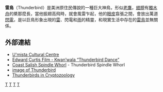 {{Other uses|雷鳥}}
{{Infobox mythical creature
|name = 雷鳥
|AKA           = 
|image         = Thunderbird on Totem Pole.jpg
|image_size    = 
|caption       = {{tsl|en|Northwest Coast art|美國西北岸}}風格的[[夸夸嘉夸族|夸夸嘉夸族]]{{tsl|en|totem pole|圖騰柱}}，當中就有雕繪雷鳥圖騰。
|Mythology    = [[美洲原住民神話|美洲原住民]]
|Grouping      = {{tsl|en|Legendary creature|神話生物}}
|Sub_Grouping  = 
|Region        = 北美洲
|Similar_creatures = {{tsl|en|Rain Bird (legend)|雨鳥 (傳說)|雨鳥}}、{{tsl|en|Pamola|帕摩拉}}
}}
'''雷鳥'''（Thunderbird）是美洲原住民傳說的一種巨大神鳥，形似[[鹰|老鷹]]，[[翅膀|翅膀]]有[[獨木舟|獨木舟]]的槳那麼長，當他振翅高飛時，就會風雷乍起，他的[[眼睑|眼皮]]翕張之間，會放出萬道[[閃電|閃電]]，是以巨鳥形象出現的[[雷|雷]]、閃電和[[雨|雨]]的精靈，和現實生活中存在的[[雷鸟属|雷鳥]]並無關係。

== 外部連結 ==
* [https://web.archive.org/web/20110522052302/http://www.umista.org/kwakwakawakw/tribes.php U'mista Cultural Centre]
* [http://www.curtisfilm.rutgers.edu/index.php?option=com_content&task=view&id=28&Itemid=49 Edward Curtis Film - Kwan’wala “Thunderbird Dance”]
* [https://web.archive.org/web/20081204031854/http://eagle.northwestu.edu/academic/artsci/faculty/ggillespie/Headwaters%2C%20paper%20coast_salish_spindle_whorl%202006.htm Coast Salish Spindle Whorl] - Thunderbird Spindle Whorl
* [https://web.archive.org/web/20050103221229/http://www.glue.umd.edu/~bcswartz/alaska/day2-thunderbird_totem.JPG image of Thunderbird]
* [http://www.newanimal.org/thunderbird.htm Thunderbirds in Cryptozoology]

{{Cryptozoology}}
[[Category:神话传说中的鸟|T]]
[[Category:美洲傳說生物|T]]
[[Category:飛行神秘生物|T]]
[[Category:雷鳥檔案|T]]